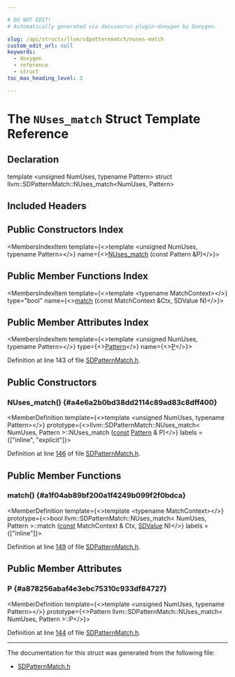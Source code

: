 ```yaml
---

# DO NOT EDIT!
# Automatically generated via docusaurus-plugin-doxygen by Doxygen.

slug: /api/structs/llvm/sdpatternmatch/nuses-match
custom_edit_url: null
keywords:
  - doxygen
  - reference
  - struct
toc_max_heading_level: 3

---
```





# The `NUses_match` Struct Template Reference

<DoxygenPage pluginConfig={pluginConfig}>



## Declaration

<CodeBlock>template &lt;unsigned NumUses, typename Pattern&gt;
struct llvm::SDPatternMatch::NUses_match&lt;NumUses, Pattern&gt;</CodeBlock>

## Included Headers

<IncludesList>
<IncludesListItem
  filePath="llvm/CodeGen/SDPatternMatch.h"
  permalink="/docs/api/files/include/include/llvm/include/llvm/codegen/sdpatternmatch-h"
  isLocal="true" />
</IncludesList>

## Public Constructors Index

<MembersIndex>

<MembersIndexItem
  template={<>template &lt;unsigned NumUses, typename Pattern&gt;</>}
  name={<><a href="#a4e6a2b0bd38dd2114c89ad83c8dff400">NUses&#95;match</a> (const Pattern &amp;P)</>}>
</MembersIndexItem>

</MembersIndex>

## Public Member Functions Index

<MembersIndex>

<MembersIndexItem
  template={<>template &lt;typename MatchContext&gt;</>}
  type="bool"
  name={<><a href="#a1f04ab89bf200a1f4249b099f2f0bdca">match</a> (const MatchContext &amp;Ctx, SDValue N)</>}>
</MembersIndexItem>

</MembersIndex>

## Public Member Attributes Index

<MembersIndex>

<MembersIndexItem
  template={<>template &lt;unsigned NumUses, typename Pattern&gt;</>}
  type={<><a href="/docs/api/classes/llvm/pattern">Pattern</a></>}
  name={<><a href="#a878256abaf4e3ebc75310c933df84727">P</a></>}>
</MembersIndexItem>

</MembersIndex>


Definition at line 143 of file <a href="/docs/api/files/include/include/llvm/include/llvm/codegen/sdpatternmatch-h">SDPatternMatch.h</a>.

<SectionDefinition>

## Public Constructors

### NUses&#95;match() {#a4e6a2b0bd38dd2114c89ad83c8dff400}

<MemberDefinition
  template={<>template &lt;unsigned NumUses, typename Pattern&gt;</>}
  prototype={<>llvm::SDPatternMatch::NUses&#95;match&lt; NumUses, Pattern &gt;::NUses&#95;match (<a href="/docs/api/files/lib/lib/target/lib/target/aarch64/aarch64promoteconstant-cpp/#a90f8350fecae261c25be85d38b451bff">const</a> <a href="/docs/api/classes/llvm/pattern">Pattern</a> &amp; P)</>}
  labels = {["inline", "explicit"]}>

Definition at line <a href="/docs/api/files/include/include/llvm/include/llvm/codegen/sdpatternmatch-h/#l00146">146</a> of file <a href="/docs/api/files/include/include/llvm/include/llvm/codegen/sdpatternmatch-h">SDPatternMatch.h</a>.
</MemberDefinition>

</SectionDefinition>

<SectionDefinition>

## Public Member Functions

### match() {#a1f04ab89bf200a1f4249b099f2f0bdca}

<MemberDefinition
  template={<>template &lt;typename MatchContext&gt;</>}
  prototype={<>bool llvm::SDPatternMatch::NUses&#95;match&lt; NumUses, Pattern &gt;::match (<a href="/docs/api/files/lib/lib/target/lib/target/aarch64/aarch64promoteconstant-cpp/#a90f8350fecae261c25be85d38b451bff">const</a> MatchContext &amp; Ctx, <a href="/docs/api/classes/llvm/sdvalue">SDValue</a> N)</>}
  labels = {["inline"]}>

Definition at line <a href="/docs/api/files/include/include/llvm/include/llvm/codegen/sdpatternmatch-h/#l00149">149</a> of file <a href="/docs/api/files/include/include/llvm/include/llvm/codegen/sdpatternmatch-h">SDPatternMatch.h</a>.
</MemberDefinition>

</SectionDefinition>

<SectionDefinition>

## Public Member Attributes

### P {#a878256abaf4e3ebc75310c933df84727}

<MemberDefinition
  template={<>template &lt;unsigned NumUses, typename Pattern&gt;</>}
  prototype={<>Pattern llvm::SDPatternMatch::NUses&#95;match&lt; NumUses, Pattern &gt;::P</>}>

Definition at line <a href="/docs/api/files/include/include/llvm/include/llvm/codegen/sdpatternmatch-h/#l00144">144</a> of file <a href="/docs/api/files/include/include/llvm/include/llvm/codegen/sdpatternmatch-h">SDPatternMatch.h</a>.
</MemberDefinition>

</SectionDefinition>

<hr/>

The documentation for this struct was generated from the following file:

<ul>
<li><a href="/docs/api/files/include/include/llvm/include/llvm/codegen/sdpatternmatch-h">SDPatternMatch.h</a></li>
</ul>

</DoxygenPage>
